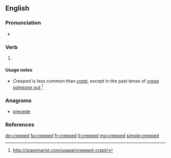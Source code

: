 ==English==

===Pronunciation===
* {{IPA|/kɹiːpt/|lang=en}}

===Verb===
{{head|en|verb form}}

# {{en-past of|creep}}

====Usage notes====
* ''Creeped'' is less common than ''[[crept]]'', except in the past tense of ''[[creep someone out]]''.<ref>http://grammarist.com/usage/creeped-crept/</ref>

===Anagrams===
* [[precede#English|precede]]

===References===
<references/>

[[de:creeped]]
[[fa:creeped]]
[[fr:creeped]]
[[li:creeped]]
[[mg:creeped]]
[[simple:creeped]]